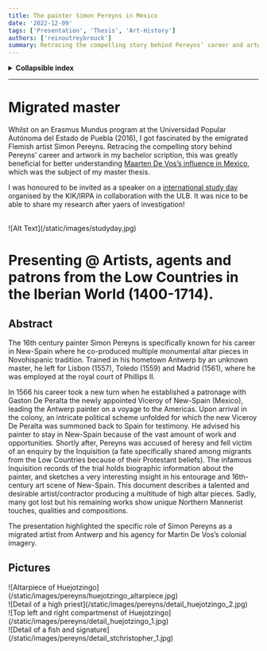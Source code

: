 ```yaml
---
title: The painter Simon Pereyns in Mexico
date: '2022-12-09'
tags: ['Presentation', 'Thesis', 'Art-History']
authors: ['reinoutreybrouck']
summary: Retracing the compelling story behind Pereyns’ career and artwork in my bachelor scription & presenting about my research at a international study day!
---
```


<details>
 <summary><b>Collapsible index</b></summary>

* 1. [Presentation @KIK-IRPA International studyday](#presentation)
  - 1.1. [Abstract](#abstract)
  - 1.2. [Pictures](#pictures)
  - 1.3. [About the author](#about)

</details>

***

# Migrated master

Whilst on an Erasmus Mundus program at the Universidad Popular Autónoma del Estado de Puebla (2016), I got fascinated by the emigrated Flemish artist Simon Pereyns. 
Retracing the compelling story behind Pereyns’ career and artwork in my bachelor scription, this was greatly beneficial for better understanding [Maarten De Vos’s influence in Mexico](/blog/arthistory/antwerpia-america), which was the subject of my master thesis.

I was honoured to be invited as a speaker on a [international study day](https://www.kikirpa.be/en/events/study-day-artists-agents-and-patrons-from-the-low-countries-in-the-iberian-world)  organised by the KIK/IRPA in collaboration with the ULB. It was nice to be able to share my research after yaers of investigation! 

<br/>

<div className="relative aspect-[2/1] w-full">
  ![Alt Text](/static/images/studyday.jpg)
  </div>

# <a name='presentation'></a>Presenting @ Artists, agents and patrons from the Low Countries in the Iberian World (1400-1714).

## <a name='abstract'></a>Abstract

The 16th century painter Simon Pereyns is specifically known for his career in New-Spain where he co-produced multiple monumental altar pieces in Novohispanic tradition. 
Trained in his hometown Antwerp by an unknown master, he left for Lisbon (1557), Toledo (1559) and Madrid (1561), 
where he was employed at the royal court of Phillips II. 

In 1566 his career took a new turn when he established a patronage with Gaston De Peralta the newly appointed Viceroy of New-Spain (Mexico), leading the Antwerp painter on a voyage to the Americas. 
Upon arrival in the colony, an intricate political scheme unfolded for which the new Viceroy De Peralta was summoned back to Spain for testimony. 
He advised his painter to stay in New-Spain because of the vast amount of work and opportunities. 
Shortly after, Pereyns was accused of heresy and fell victim of an enquiry by the Inquisition (a fate specifically shared among migrants from the Low Countries because of their Protestant beliefs). 
The infamous Inquisition records of the trial holds biographic information about the painter, and sketches a very interesting insight in his entourage and 16th-century art scene of New-Spain. This document describes a talented and desirable artist/contractor producing a multitude of high altar pieces. 
Sadly, many got lost but his remaining works show unique Northern Mannerist touches, qualities and compositions.

The presentation highlighted the specific role of Simon Pereyns as a migrated artist from Antwerp and his agency for Martin De Vos’s colonial imagery.

## <a name='pictures'></a>Pictures

<div className="-mx-2 flex flex-wrap overflow-hidden xl:-mx-2">
  <div className="my-1 w-full overflow-hidden px-2 xl:my-1 xl:w-1/2 xl:px-2">
    ![Altarpiece of Huejotzingo](/static/images/pereyns/huejotzingo_altarpiece.jpg)
  </div>
  <div className="my-1 w-full overflow-hidden px-2 xl:my-1 xl:w-1/2 xl:px-2">
    ![Detail of a high priest](/static/images/pereyns/detail_huejotzingo_2.jpg)
  </div>
  <div className="my-1 w-full overflow-hidden px-2 xl:my-1 xl:w-1/2 xl:px-2">
    ![Top left and right compartmenst of Huejotzingo](/static/images/pereyns/detail_huejotzingo_1.jpg)
  </div>
  <div className="my-1 w-full overflow-hidden px-2 xl:my-1 xl:w-1/2 xl:px-2">
    ![Detail of a fish and signature](/static/images/pereyns/detail_stchristopher_1.jpg)
  </div>
</div>
